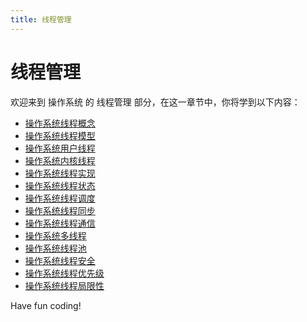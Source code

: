 ```yaml
---
title: 线程管理
---
```


# 线程管理

欢迎来到 操作系统 的 线程管理 部分，在这一章节中，你将学到以下内容：

- [操作系统线程概念](./0-os-threading-concepts.mdx)
- [操作系统线程模型](./1-operating-system-threading-model.mdx)
- [操作系统用户线程](./2-operating-system-user-thread.mdx)
- [操作系统内核线程](./3-operating-system-kernel-threads.mdx)
- [操作系统线程实现](./4-operating-system-threaded-implementation.mdx)
- [操作系统线程状态](./5-operating-system-thread-status.mdx)
- [操作系统线程调度](./6-operating-system-thread-scheduling.mdx)
- [操作系统线程同步](./7-operating-system-thread-synchronization.mdx)
- [操作系统线程通信](./8-operating-system-threaded-communication.mdx)
- [操作系统多线程](./9-os-multithreading.mdx)
- [操作系统线程池](./10-operating-system-thread-pool.mdx)
- [操作系统线程安全](./11-operating-system-thread-security.mdx)
- [操作系统线程优先级](./12-operating-system-thread-priority.mdx)
- [操作系统线程局限性](./13-operating-system-thread-limitations.mdx)

Have fun coding!